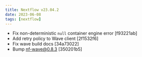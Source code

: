 ```yaml
---
title: Nextflow v23.04.2
date: 2023-06-08
tags: [nextflow]
---
```


- Fix non-deterministic `null` container engine error [f93221ab]
- Add retry policy to Wave client [2f1532f6]
- Fix wave build docs [34a73022]
- Bump nf-wave@0.8.3 [350201b5]
